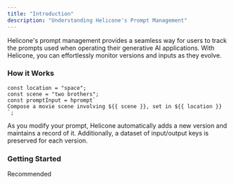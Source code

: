 ```yaml
---
title: "Introduction"
description: "Understanding Helicone's Prompt Management"
---
```


Helicone's prompt management provides a seamless way for users to track the prompts used when operating their generative AI applications. With Helicone, you can effortlessly monitor versions and inputs as they evolve.

### How it Works

```tsx
const location = "space";
const scene = "two brothers";
const promptInput = hprompt`
Compose a movie scene involving ${{ scene }}, set in ${{ location }}
`;
```

As you modify your prompt, Helicone automatically adds a new version and maintains a record of it. Additionally, a dataset of input/output keys is preserved for each version.

### Getting Started

<CardGroup cols={2}>
  <Card title="Quick Start Guide" href="/features/prompts/quick-start">
    Recommended
  </Card>

</CardGroup>
